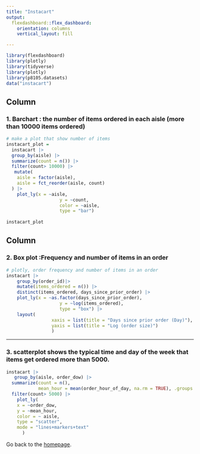 ```yaml
---
title: "Instacart"
output: 
  flexdashboard::flex_dashboard:
    orientation: columns
    vertical_layout: fill

---
```


```r
library(flexdashboard)
library(plotly)
library(tidyverse)
library(plotly)
library(p8105.datasets)
data("instacart")

```
Column {data-width=650}
-----------------------------------------------------------------------

### 1. Barchart : the number of items ordered in each aisle (more than 10000 items ordered)
```r
# make a plot that show number of items
instacart_plot =
  instacart |>
  group_by(aisle) |>
  summarize(count = n()) |>
  filter(count> 10000) |>
   mutate(
    aisle = factor(aisle),
    aisle = fct_reorder(aisle, count)
  ) |>
  	plot_ly(x = ~aisle,
					y = ~count,
					color = ~aisle,
					type = "bar") 
  
instacart_plot
```

Column {data-width=350}
-----------------------------------------------------------------------

### 2. Box plot :Frequency and number of items in an order

```r
# plotly, order frequency and number of items in an order
instacart |>
	group_by(order_id)|>
	mutate(items_ordered = n()) |>
	distinct(items_ordered, days_since_prior_order) |>
	plot_ly(x = ~as.factor(days_since_prior_order),
					y = ~log(items_ordered),
					type = "box") |>
	layout(
				 xaxis = list(title = "Days since prior order (Day)"),
				 yaxis = list(title = "Log (order size)")
				 )

```

-----------------------------------------------------------------------
### 3.  scatterplot shows the typical time and day of the week that items get ordered more than 5000.

```r
instacart |>
   group_by(aisle, order_dow) |>
  summarize(count = n(),
            mean_hour = mean(order_hour_of_day, na.rm = TRUE), .groups = "drop")  |>
  filter(count> 5000) |>
    plot_ly(
    x = ~order_dow,
    y = ~mean_hour,
    color = ~ aisle,
    type = "scatter",
    mode = "lines+markers+text"
      )
```


Go back to the [homepage](index.html).

